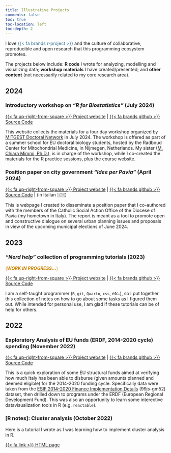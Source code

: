 ```yaml
---
title: Illustrative Projects
comments: false
toc: true
toc-location: left
toc-depth: 2
--- 
```


I love [{{< fa brands r-project >}}]{style="color: #3b7697;"} and the culture of collaborative, reproducible and open research that this programming ecosystem promotes.  

The projects below include: **R code** I wrote for analyzing, modelling and visualizing data; **workshop materials** I have created/presented; and **other content** (not necessarily related to my core research area).  

## 2024

<!-- ### Text analytics project applied to World Bank *corpus* of Projects' documents  (2022 - 2024) -->

<!-- [(***WORK IN PROGRESS...***)]{style="color: #cc8400;"} -->

<!-- [{{< fa up-right-from-square >}} Project website](https://lulliter.github.io/slogan/) \| [{{< fa brands github >}} Source Code](https://github.com/Lulliter/slogan) -->

<!-- This is an ongoing project I started to learn some NLP (Natural Language Processing) techniques to answer a question that I find extremely interesting and compelling: *What is the impact of slogans and catchphrases on policy decisions?* These are heavily used in the policy debate and strategic planning and I am curious to explore *patterns* of their occurrence.  <br><br> -->


### Introductory workshop on *"R for Biostatistics"* (July 2024)

[{{< fa up-right-from-square >}} Project website](https://R4biostats.com) \| [{{< fa brands github >}} Source Code](https://github.com/Lulliter/R4biostats)

This website collects the materials for a four day workshop organized by [MITGEST Doctoral Network](https://www.mitgest.eu/) in July 2024. The workshop is offered as part of a summer school for EU doctoral biology students, hosted by the Radboud Center for Mitochondrial Medicine, in Nijmegen, Netherlands. My sister ([M. Chiara Mimmi, Ph.D.](https://www.linkedin.com/in/maria-chiara-mimmi-b0aa9233/)), is in charge of the workshop, while I co-created the materials for the R practice sessions, plus the course website.  
<!-- ![](../images/banner_BIOSTATS.png) <br><br> -->

### Position paper on city government *"Idee per Pavia"* (April 2024)

[{{< fa up-right-from-square >}} Project website](https://ideeperpavia.com/) \| [{{< fa brands github >}} Source Code](https://github.com/Lulliter/ideeperpavia) | (in Italian 🇮🇹)

This is webpage I created to disseminate a position paper that I co-authored with the members of the Catholic Social Action Office of the Diocese of Pavia (my hometown in Italy). The report is meant as a tool to promote open and constructive dialogue on several urban planning issues and proposals in view of the upcoming municipal elections of June 2024. 

<!-- ![](../images/banner_IDEE.png) <br><br> -->

## 2023
### *"Nerd help"* collection of programming tutorials  (2023)

[(***WORK IN PROGRESS...***)]{style="color: #cc8400;"}

[{{< fa up-right-from-square >}} Project website](https://lulliter.github.io/nerd_help/me.html) \| [{{< fa brands github >}} Source Code](https://github.com/Lulliter/nerd_help) 

I am a self-taught programmer (`R`, `git`, `Quarto`, `css`, etc.), so I put together this collection of notes on how to go about some tasks as I figured them out. While intended for personal use, I am glad if these tutorials can  be of help for others.  

<!-- ### Static website for press review (December 2023) -->
<!-- [{{< fa up-right-from-square >}} Project website](https://lulliter.github.io/rassegna/) \| [Source Code](https://github.com/Lulliter/rassegna) -->

<!-- ### Exploratory study on text analytics with R *"How slogans end up moving billions"* (2022 - ...) -->

<!-- [(***WORK IN PROGRESS...***)]{style="color: #cc8400;"} -->

<!-- [{{< fa up-right-from-square >}} Project website](https://lulliter.github.io/slogan/) \| [Source Code](https://github.com/Lulliter/slogan)  -->

<!-- This is an ongoing project I started to explore text analytics to answer a question that I find extremely interesting and compelling: *What is the impact of slogans on policy decisions?* My working hypothesis is that often slogans involves a progressive detachment of words/phrases from their original meaning, so *"Why" and "how" does such a deviation between words and reality occur?* <br><br> -->

## 2022

### Exploratory Analysis of EU funds (ERDF, 2014-2020 cycle) spending (November 2022)

[{{< fa up-right-from-square >}} Project website](https://lulliter.shinyapps.io/03_Analysis/) \| [{{< fa brands github >}} Source Code](https://github.com/Lulliter/plan2implem)

This is a quick exploration of some EU structural funds aimed at verifying how much Italy has been able to disburse (given amounts planned and deemed eligible) for the 2014-2020 funding cycle. Specifically data were taken from the [ESIF 2014-2020 Finance Implementation Details](https://dev.socrata.com/foundry/cohesiondata.ec.europa.eu/99js-gm52) (99js-gm52) dataset, then drilled down to programs under the ERDF (European Regional Development Fund). This was also an opportunity to learn some interective datavisualization tools in R (e.g. `reactable`).

<!-- ![](../images/banner_ERDF.png) <br><br> -->

### [R notes]: Cluster analysis (October 2022)

Here is a tutorial I wrote as I was learning how to implement cluster analysis in R. 

[{{< fa link >}} HTML page](https://rpubs.com/Lulliter/cluster-analysis) 
 
